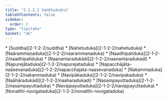 ```yaml
---
title: "2.1.2.2 Saṅkhyāvāra"
tableOfContents: false
sidebar:
  order: 2
type: "tipitaka"
basket: "ab"
---
```



<DynamicBreadcrumb />



<TableOfContents>
* [Suddha](2-1-2-2/suddha)
* [Nahetuduka](2-1-2-2/nahetuduka)
* [Naārammaṇaduka](2-1-2-2/naarammanaduka)
* [Naadhipatiduka](2-1-2-2/naadhipatiduka)
* [Naanantaradukādi](2-1-2-2/naanantaradukadi)
* [Napurejātaduka](2-1-2-2/napurejataduka)
* [Napacchājāta-naāsevanaduka](2-1-2-2/napacchajata-naasevanaduka)
* [Nakammaduka](2-1-2-2/nakammaduka)
* [Navipākaduka](2-1-2-2/navipakaduka)
* [Naāhāradukādi](2-1-2-2/naaharadukadi)
* [Nasampayuttaduka](2-1-2-2/nasampayuttaduka)
* [Navippayuttaduka](2-1-2-2/navippayuttaduka)
* [Nonatthi-novigataduka](2-1-2-2/nonatthi-novigataduka)
</TableOfContents>